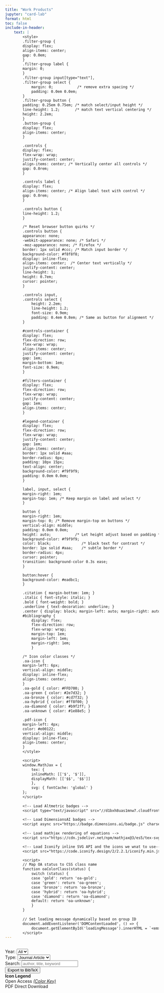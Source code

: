 ```yaml
---
title: "Work Products"
jupyter: "card-lab"
format: html
toc: false
include-in-header:
    text: |
        <style>
        .filter-group {
        display: flex;
        align-items: center;
        gap: 0.0em;
        }
        .filter-group label {
        margin: 0;
        }
        .filter-group input[type="text"],
        .filter-group select {
            margin: 0;           /* remove extra spacing */
            padding: 0.0em 0.0em;
        }
        .filter-group button {
        padding: 0.25em 0.75em; /* match select/input height */
        line-height: 1.2;       /* match text vertical centering */
        height: 2.2em;
        }
        .button-group {
        display: flex;
        align-items: center;
        }

        .controls {
        display: flex;
        flex-wrap: wrap;
        justify-content: center;
        align-items: center; /* Vertically center all controls */
        gap: 0.0rem;
        }

        .controls label {
        display: flex;
        align-items: center; /* Align label text with control */
        gap: 0.0rem;
        }

        .controls button {
        line-height: 1.2;
        }

        /* Reset browser button quirks */
        .controls button {
        appearance: none;
        -webkit-appearance: none; /* Safari */
        -moz-appearance: none; /* Firefox */
        border: 1px solid #ccc; /* Match input border */
        background-color: #f8f8f8;
        display: inline-flex;
        align-items: center;  /* Center text vertically */
        justify-content: center;
        line-height: 1;
        height: 0.7em;
        cursor: pointer;
        }

        .controls input,
        .controls select {
            height: 2.2em;
            line-height: 1.2;
            font-size: 0.9em;   
            padding: 0.4em 0.8em; /* Same as button for alignment */
        }

        #controls-container {
        display: flex;
        flex-direction: row;
        flex-wrap: wrap;
        align-items: center;
        justify-content: center;
        gap: 1em;
        margin-bottom: 1em;
        font-size: 0.9em;  
        }

        #filters-container {
        display: flex;
        flex-direction: row;
        flex-wrap: wrap;
        justify-content: center;
        gap: 1em;
        align-items: center;
        }

        #legend-container {
        display: flex;
        flex-direction: row;
        flex-wrap: wrap;
        justify-content: center;
        gap: 1em;
        align-items: center;
        border: 1px solid #aaa;
        border-radius: 6px;
        padding: 10px 15px;
        text-align: center;
        background-color: #f9f9f9;
        padding: 0.0em 0.0em;
        }

        label, input, select {
        margin-right: 1em;
        margin-top: 1em; /* Keep margin on label and select */
        }

        button {
        margin-right: 1em;
        margin-top: 0; /* Remove margin-top on buttons */
        vertical-align: middle;
        padding: 0.0em 0.0em;
        height: auto;           /* Let height adjust based on padding */
        background-color: #f9f9f9;
        color: black;              /* black text for contrast */
        border: 1px solid #aaa;    /* subtle border */
        border-radius: 4px;
        cursor: pointer;
        transition: background-color 0.3s ease;
        }

        button:hover {
        background-color: #eadbc1;
        }

        .citation { margin-bottom: 1em; }
        .italic { font-style: italic; }
        .bold { font-weight: bold; }
        .underline { text-decoration: underline; }
        .center { display: block; margin-left: auto; margin-right: auto; width: 15%; }
        #bibliography {         
            display: flex;
            flex-direction: row;
            flex-wrap: wrap;
            margin-top: 1em; 
            margin-left: 1em; 
            margin-right: 1em; 
            }

        /* Icon color classes */
        .oa-icon {
        margin-left: 6px;
        vertical-align: middle;
        display: inline-flex;
        align-items: center;
        }
        .oa-gold { color: #FFD700; }
        .oa-green { color: #2e7d32; }
        .oa-bronze { color: #cd7f32; }
        .oa-hybrid { color: #ff8f00; }
        .oa-diamond { color: #b9f2ff; }
        .oa-unknown { color: #1e88e5; }

        .pdf-icon {
        margin-left: 4px;
        color: #e00122;
        vertical-align: middle;
        display: inline-flex;
        align-items: center;
        }
        </style>

        <script>
        window.MathJax = {
            tex: {
            inlineMath: [['$', '$']],
            displayMath: [['$$', '$$']]
            },
            svg: { fontCache: 'global' }
        };
        </script>
        
        <!-- Load Altmetric badges -->
        <script type="text/javascript" src="//d1bxh8uas1mnw7.cloudfront.net/assets/embed.js"></script>
        
        <!-- Load DimensionsAI badges -->
        <script async src="https://badge.dimensions.ai/badge.js" charset="utf-8"></script>
        
        <!-- Load mathjax rendering of equations -->
        <script src="https://cdn.jsdelivr.net/npm/mathjax@3/es5/tex-svg.js" async></script>

        <!-- Load Iconify inline SVG API and the icons we wnat to use-->
        <script src="https://code.iconify.design/2/2.2.1/iconify.min.js"></script>

        <script>
        // Map OA status to CSS class name
        function oaColorClass(status) {
            switch (status) {
            case 'gold': return 'oa-gold';
            case 'green': return 'oa-green';
            case 'bronze': return 'oa-bronze';
            case 'hybrid': return 'oa-hybrid';
            case 'diamond': return 'oa-diamond';
            default: return 'oa-unknown';
            }
        }
        
        // Set loading message dynamically based on group ID
        document.addEventListener('DOMContentLoaded', () => {
            document.getElementById('loadingMessage').innerHTML = `<em>Please wait. Loading content from the <a href="https://www.zotero.org/groups/${ZOTERO_GROUP_ID}/" target="_blank">CARD group Zotero library...</a></em>`;});
        </script>
---
```


## {.fill width="200px"}
```{=html}
<div id="work-products-content">
<div id="controls-container">
  
    <!-- Filters container -->
    <div id="filters-container">

        <div class="filter-group">
            <label for="yearFilter">Year:</label>
            <select id="yearFilter">
                <option value="">All</option>
            </select>
        </div>

        <div class="filter-group">
            <label for="typeFilter">Type:</label>
            <select id="typeFilter">
                <option value="">Journal Article</option>
            </select>
        </div>

        <div class="filter-group">
            <label for="searchInput" style="white-space: nowrap;">Search:</label>
            <input type="text" id="searchInput" placeholder="author, title, keyword" />
        </div>

        <div class="filter-group">
            <button id="exportBibtex">Export to BibTeX</button>
        </div>
    </div> <!-- End filters container -->

    <div id="legend-container" min-width="190px" max-width="300px" min-height="200px" max-height= "200px" flex-shrink=0>
            <strong style="margin-bottom: 8px; font-size: 1em;">Icon Legend</strong>
            <div style="align-items: center; gap: 0.25em;">
                    <span class="iconify oa-icon oa-unknown" data-icon="academicons:open-access" data-width="20" data-height="20"></span>Open Access <a href="https://help.openalex.org/hc/en-us/articles/24347035046295-Open-Access-OA" target="_blank"><em>(Color Key)</em></a>
            </div>
            <div style="align-items: center; gap: 0.25em;">
                <span class="iconify pdf-icon" data-icon="mdi:file-pdf-box" data-width="20" data-height="20"></span>PDF Direct Download
            </div>
        </div> <!-- End icon legend items list -->
    </div> <!-- End icon legend -->
</div> <!-- End controls container --> 
<script>

    const ZOTERO_GROUP_ID = 5985739;

    let zoteroItems = [];
    
    // --- Begin helper functions ---
    
    const validTypes = new Set([
    'artwork','audioRecording','bill','blogPost','book','bookSection','case','computerProgram',
    'conferencePaper','dictionaryEntry','document','email','encyclopediaArticle','film','forumPost',
    'hearing','instantMessage','interview','journalArticle','letter','magazineArticle','manuscript',
    'map','newspaperArticle','patent','podcast','presentation','radioBroadcast','report','statute',
    'thesis','tvBroadcast','videoRecording','webpage'
    ]);

    const typeLabels = {
    artwork: 'Artwork', audioRecording: 'Audio Recording', bill: 'Bill', blogPost: 'Blog Post', 
    book: 'Book', bookSection: 'Book Section', case: 'Legal Case', computerProgram: 'Software',
    conferencePaper: 'Conference Paper', dictionaryEntry: 'Dictionary Entry', document: 'Document',
    email: 'Email', encyclopediaArticle: 'Encyclopedia Article', film: 'Film', forumPost: 'Forum Post',
    hearing: 'Hearing', instantMessage: 'Instant Message', interview: 'Interview', journalArticle: 'Journal Article',
    letter: 'Letter', magazineArticle: 'Magazine Article', manuscript: 'Manuscript', map: 'Map',
    newspaperArticle: 'Newspaper Article', patent: 'Patent', podcast: 'Podcast', presentation: 'Presentation',
    radioBroadcast: 'Radio Broadcast', report: 'Report', statute: 'Statute', thesis: 'Thesis',
    tvBroadcast: 'TV Broadcast', videoRecording: 'Video Recording', webpage: 'Web Page'
    };
    
    async function fetchZoteroItems() {
    const response = await fetch(`https://api.zotero.org/groups/${ZOTERO_GROUP_ID}/items?format=json&limit=5000`);
    if (!response.ok) throw new Error(`Error fetching data: ${response.statusText}`);
    return response.json();
    }
    
    function parseDate(dateStr) {
        if (!dateStr || typeof dateStr !== 'string') return null;
        dateStr = dateStr.trim();
        if (dateStr.includes('/')) dateStr = dateStr.split('/')[0].trim();
        const seasonMap = { spring: '03-01', summer: '06-01', fall: '09-01', autumn: '09-01', winter: '12-01' };
        const seasonMatch = dateStr.match(/(spring|summer|fall|autumn|winter)\s+(\d{4})/i);
        if (seasonMatch) return new Date(`${seasonMatch[2]}-${seasonMap[seasonMatch[1].toLowerCase()]}`);
        const monthMatch = dateStr.match(/^(January|February|March|April|May|June|July|August|September|October|November|December|Jan|Feb|Mar|Apr|May|Jun|Jul|Aug|Sep|Sept|Oct|Nov|Dec)\s+(\d{4})$/i);
        if (monthMatch) {
            const fullMonth = { Jan: '01', Feb: '02', Mar: '03', Apr: '04', May: '05', Jun: '06', Jul: '07', Aug: '08', Sep: '09', Sept: '09', Oct: '10', Nov: '11', Dec: '12',
            January: '01', February: '02', March: '03', April: '04', May: '05', June: '06', July: '07', August: '08', September: '09', October: '10', November: '11', December: '12' };
            return new Date(`${monthMatch[2]}-${fullMonth[monthMatch[1]]}-01`);
        }
        if (/^\d{4}-\d{2}-\d{2}/.test(dateStr)) return new Date(dateStr.substring(0, 10));
        if (/^\d{4}-\d{2}/.test(dateStr)) return new Date(`${dateStr}-01`);
        if (/^\d{4}/.test(dateStr)) return new Date(`${dateStr}-01-01`);
        return null;
    }
    function extractYear(dateStr) { const d = parseDate(dateStr); return d ? d.getFullYear().toString() : ''; }

    function extractSortDate(dateStr) { const d = parseDate(dateStr); return d ? d.getTime() : 0; }

    function toSentenceCasePreserveBracesAcronymsElements(title) {
        if (!title) return "";

        const elementSymbols = new Set([
            "H","He","Li","Be","B","C","N","O","F","Ne","Na","Mg","Al","Si","P","S","Cl","Ar","K","Ca",
            "Sc","Ti","V","Cr","Mn","Fe","Co","Ni","Cu","Zn","Ga","Ge","As","Se","Br","Kr","Rb","Sr",
            "Y","Zr","Nb","Mo","Tc","Ru","Rh","Pd","Ag","Cd","In","Sn","Sb","Te","I","Xe","Cs","Ba",
            "La","Ce","Pr","Nd","Pm","Sm","Eu","Gd","Tb","Dy","Ho","Er","Tm","Yb","Lu","Hf","Ta","W",
            "Re","Os","Ir","Pt","Au","Hg","Tl","Pb","Bi","Po","At","Rn","Fr","Ra","Ac","Th","Pa","U",
            "Np","Pu","Am","Cm","Bk","Cf","Es","Fm","Md","No","Lr","Rf","Db","Sg","Bh","Hs","Mt","Ds",
            "Rg","Cn","Nh","Fl","Mc","Lv","Ts","Og"
        ]);

        function isChemicalLaTeXFormula(token) {
            return /^(?:[A-Z][a-z]?(?:\$_\{?\d+\}?\$|\$\^\{?[^\}]+\}?\$)*)+$/.test(token)
            && [...token.matchAll(/[A-Z][a-z]?/g)].every(m => elementSymbols.has(m[0]));
        }

        function isElementNumericCompound(token) {
            const m = token.match(/^(\d+%?|\d*%?)([A-Za-z0-9]+)$/);
            if (!m) return false;
            const body = m[2];
            const parts = [...body.matchAll(/([A-Z][a-z]?|\d+)/g)];
            let idx = 0;
            for (let p of parts) {
            const part = p[0];
            if (!/^\d+$/.test(part) && !elementSymbols.has(part)) return false;
            if (p.index !== idx) return false;
            idx += part.length;
            }
            return idx === body.length;
        }

        // store preserved fragments (WITHOUT braces)
        const preserved = [];

        // 1) Replace {inner} -> ___PRESERVEk___ and store inner (no braces)
        const braceReplaced = title.replace(/\{([^}]+)\}/g, (_, match) => {
            preserved.push(match);
            return `___PRESERVE${preserved.length - 1}___`;
        });

        // 2) Also optionally preserve parenthetical acronyms like (ABC)
        const acronymParenReplaced = braceReplaced.replace(/\(([A-Z][A-Z0-9-]*s?)\)/g, (_, match) => {
            preserved.push(`(${match})`);
            return `___PRESERVE${preserved.length - 1}___`;
        });

        // 3) Split into tokens but keep placeholders as separate tokens so they are not mangled
        const tokens = acronymParenReplaced.split(/(___PRESERVE\d+___|\s+|[-–—:;,\(\)])/);

        // 4) Map tokens to sentence case while never altering placeholder tokens
        const result = tokens.map((token, idx) => {
            if (!token) return "";

            // If the token is exactly a placeholder, keep it as-is (restore later)
            const ph = token.match(/^___PRESERVE(\d+)___$/);
            if (ph) return token;

            // whitespace or punctuation -> keep unchanged
            if (/^\s+$/.test(token) || /^[-–—:;,\(\)]$/.test(token)) return token;

            // keep ALL-CAPS acronyms and chemical-like tokens unchanged
            if (/^[A-Z]{2,}$/.test(token) || isElementNumericCompound(token) || isChemicalLaTeXFormula(token)) {
            return token;
            }

            // determine if this token should be sentence-start-cased:
            // look backwards for the nearest non-empty token to see if it ends a sentence
            let prev = null;
            for (let j = idx - 1; j >= 0; --j) {
            if (tokens[j]) { prev = tokens[j]; break; }
            }
            const prevEndsSentence = !prev || /[.?!]\s*$/.test(prev);

            if (prev === null || prevEndsSentence) {
            return token.charAt(0).toUpperCase() + token.slice(1).toLowerCase();
            } else {
            return token.toLowerCase();
            }
        }).join("");

        // 5) Restore preserved fragments (WITHOUT the original braces)
        return result.replace(/___PRESERVE(\d+)___/g, (_, i) => preserved[parseInt(i, 10)]);
    }

    function populateFilters(items) {
        const years = new Set(), types = new Set();
        items.forEach(item => {
            const year = extractYear(item.data.date);
            if (year) years.add(year);
            if (item.data.itemType) types.add(item.data.itemType);
        });

        // Year filter: clear existing options
        const yearFilter = document.getElementById('yearFilter');
        yearFilter.innerHTML = '';

        // Add 'All' option first
        const allOption = document.createElement('option');
        allOption.value = '';
        allOption.textContent = 'All';
        yearFilter.appendChild(allOption);

        // Add sorted year options
        Array.from(years).sort((a, b) => b - a).forEach(year => {
            const option = document.createElement('option');
            option.value = year;
            option.textContent = year;
            yearFilter.appendChild(option);
        });

        // Type filter: similar handling
        const typeFilter = document.getElementById('typeFilter');
        typeFilter.innerHTML = '';

        const allTypeOption = document.createElement('option');
        allTypeOption.value = '';
        allTypeOption.textContent = 'All';
        typeFilter.appendChild(allTypeOption);

        Array.from(types).sort().forEach(type => {
            const option = document.createElement('option');
            option.value = type;
            option.textContent = typeLabels[type] || type;
            if (type === 'journalArticle') option.selected = true;
            typeFilter.appendChild(option);
        });
    }

    function formatAuthors(creators) {
        if (!creators) return '';
        return creators.map(c => c.name ? c.name : c.firstName && c.lastName ?
            `${c.firstName.split(/\s+/).map(name => name.charAt(0).toUpperCase() + '.').join(' ')} ${c.lastName}` :
            c.lastName || c.firstName || '').filter(name => name.trim() !== '').join(', ');
    }

    function escapeBibTeX(str) { return str?.replace(/([{}%&_#])/g, '\\$1') || ''; }

    function formatCitation(item, index, total) {
        const d = item.data, creators = d.creators || [], authors = creators.filter(c => c.creatorType === 'author'), editors = creators.filter(c => c.creatorType === 'editor');
        let mainContributors = (d.itemType === 'computerProgram' || d.itemType === "presentation") ? creators : authors;
        const formattedAuthors = formatAuthors(mainContributors);
        const formattedEditors = editors.length > 0 ? formatAuthors(editors) : null;
        const year = extractYear(d.date), number = total - index, sentenceTitle = toSentenceCasePreserveBracesAcronymsElements(d.title);
        let citation = `[${number}] ${formattedAuthors}`;
        if (d.itemType === 'computerProgram') citation += ` (${mainContributors.length === 1 ? 'contributor' : 'contributors'})`;
        citation += `. “${sentenceTitle}.”`;
        if (d.itemType === 'book') citation += ` <span class="underline">${d.bookTitle || d.title}</span>`;
        if (d.itemType === 'thesis') { citation += ` ${d.thesisType || "Thesis"}`; if (d.university) citation += `, ${d.university}`; if (d.place) citation += `, ${d.place}`; }
        if (d.itemType === 'report') { if (d.reportNumber) citation += ` Report No. ${d.reportNumber}`; if (d.place) citation += `, ${d.place}`; if (d.institution) citation += `: ${d.institution}.`; }
        if (d.itemType === 'computerProgram') { if (d.version) citation += ` Version ${d.version}`; if (d.date) citation += ` ${d.date}`; if (d.place) citation += `, ${d.place}`; if (d.institution) citation += `: ${d.institution}.`; }
        if (d.itemType === 'conferencePaper' || d.itemType === 'proceedingsArticle') { if (d.proceedingsTitle) citation += ` In <span class="italic">${d.proceedingsTitle}</span>`; if (editors.length > 0) citation += `. ${formattedEditors} (${editors.length === 1 ? 'ed.' : 'eds.'})`; if (d.place) citation += `. ${d.place}`; if (d.publisher) citation += `: ${d.publisher}`; }
        if (d.publicationTitle) citation += ` <span class="italic">${d.publicationTitle}</span>`;
        if (d.volume) citation += ` <span class="bold">${d.volume}</span>`;
        if (d.issue) citation += `(${d.issue})`;
        if (d.itemType === 'presentation') { if (d.presentationType) citation += ` ${d.presentationType}`; if (d.meetingName) citation += ` at <span class="italic">${d.meetingName}</span>`; if (d.place) citation += `, ${d.place}`; if (d.date) citation += `, ${d.date}`; }
        if (year) citation += ` (${year})`;
        if (d.pages) citation += ` p.${d.pages}`;
        if (!citation.trim().endsWith('.')) citation += '.';
        if (d.DOI) citation += ` <a href="https://doi.org/${d.DOI}" target="_blank">doi:${d.DOI}</a>`;
        else if (d.url) citation += ` <a href="${d.url}" target="_blank">${d.url}</a>`;
        return `<div class="citation">${citation}</div>`;
    }

    function convertToBibTeX(d) {
        const type = d.itemType || 'article', fields= [], key = `${d.creators?.[0]?.lastName || 'unknown'}${extractYear(d.date)}`;
        if (d.title) fields.push(`  title = {${escapeBibTeX(d.title)}}`);
        if (d.creators) { const authors = d.creators.map(c => `${c.lastName}, ${c.firstName}`).join(' and '); if (authors) fields.push(`  author = {${authors}}`); }
        if (d.publicationTitle) fields.push(`  journal = {${d.publicationTitle}}`);
        if (d.bookTitle) fields.push(`  booktitle = {${d.bookTitle}}`);
        if (d.university) fields.push(`  school = {${d.university}}`);
        if (d.date) fields.push(`  year = {${extractYear(d.date)}}`);
        if (d.volume) fields.push(`  volume = {${d.volume}}`);
        if (d.issue) fields.push(`  number = {${d.issue}}`);
        if (d.pages) fields.push(`  pages = {${d.pages}}`);
        if (d.DOI) fields.push(`  doi = {${d.DOI}}`);
        return `@${type}{${key},\n${fields.join(',\n')}\n}`;
    }
    // --- End helper functions ---

    // --- Begin main function that displays filtered bibliography
    async function displayFilteredBibliography() {
    const yearVal = document.getElementById('yearFilter').value.toLowerCase();
    const typeVal = document.getElementById('typeFilter').value;
    const searchTerm = document.getElementById('searchInput').value.toLowerCase();
    const container = document.getElementById('bibliography');

    const filtered = zoteroItems.filter(item => {
        const d = item.data;
        const year = extractYear(d.date);
        const matchesYear = yearVal ? year === yearVal : true;
        const matchesType = typeVal ? d.itemType === typeVal : true;
        const authors = formatAuthors(d.creators).toLowerCase();
        const title = (d.title || '').toLowerCase();
        const pub = (d.publicationTitle || '').toLowerCase();
        const tags = (d.tags || []).map(tag => tag.tag.toLowerCase()).join(' ');
        const matchesSearch = !searchTerm ||
        authors.includes(searchTerm) ||
        title.includes(searchTerm) ||
        pub.includes(searchTerm) ||
        tags.includes(searchTerm);
        return matchesYear && matchesType && matchesSearch;
    });

    // Render citations without OA icons yet
    container.innerHTML = filtered.map((item, index) =>
        formatCitation(item, index, filtered.length)
    ).join('') || '<p>No matching entries found.</p>';

    // Query OpenAlex for DOIs with OA data
    const doiMap = {};
    const dois = filtered
        .map((item, idx) => {
        if (item.data.DOI) {
            const doi = item.data.DOI.toLowerCase();
            doiMap[doi] = idx;
            return doi;
        }
        return null;
        })
        .filter(Boolean);

        if (dois.length > 0) {
        try {
            // Helper to split into chunks of max size n
            const chunkArray = (arr, size) =>
            arr.reduce((acc, _, i) => (i % size ? acc : [...acc, arr.slice(i, i + size)]), []);

            const doiChunks = chunkArray(dois, 100);

            const fetchPromises = doiChunks.map(async chunk => {
            const filterParam = chunk.map(d => `${encodeURIComponent(d)}`).join('|');
            const apiUrl = `https://api.openalex.org/works?filter=doi:${filterParam}`;
            try {
                const response = await fetch(apiUrl);
                if (!response.ok) throw new Error(`OpenAlex fetch failed (${response.status})`);
                const data = await response.json();
                return data.results; // array of works
            } catch (err) {
                console.warn(err.message);
                return [];
            }
            });

            const chunkResults = await Promise.all(fetchPromises);
            const works = chunkResults.flat();

            works.forEach(work => {
            const doi = (work.doi || '').replace(/^https?:\/\/doi.org\//, '').toLowerCase();
            const index = doiMap[doi];
            if (index === undefined) return;

            const citationbadge = container.children[index];

            // --- Scientometric badges ---
            if (doi) {
                const altmetricBadge = document.createElement('span');
                altmetricBadge.className = 'altmetric-embed';
                altmetricBadge.setAttribute('data-badge-type', '4');
                altmetricBadge.setAttribute('data-doi', doi);
                altmetricBadge.setAttribute('data-hide-no-mentions', 'true');
                altmetricBadge.style.display = 'inline-block';
                altmetricBadge.style.marginLeft = '6px';
                citationbadge.appendChild(altmetricBadge);

                const dimensionsBadge = document.createElement('span');
                dimensionsBadge.className = "__dimensions_badge_embed__";
                dimensionsBadge.setAttribute('data-style', 'small_rectangle');
                dimensionsBadge.setAttribute('data-doi', doi);
                dimensionsBadge.setAttribute('data-hide-zero-citations', 'true');
                dimensionsBadge.style.display = 'inline-block';
                dimensionsBadge.style.marginLeft = '6px';
                citationbadge.appendChild(dimensionsBadge);

                if (typeof _altmetric_embed_init === 'function') _altmetric_embed_init();
                if (window.DimensionsBadge?.render) window.DimensionsBadge.render();
            }

            // --- OA icon & PDF detection ---
            if (work.open_access?.is_oa && work.open_access.oa_url) {
                const oaUrl = work.open_access.oa_url;
                const oaStatus = work.open_access.oa_status || 'unknown';

                const oaLink = document.createElement('a');
                oaLink.href = oaUrl;
                oaLink.target = '_blank';
                oaLink.className = 'oa-icon-link oa-icon ' + oaColorClass(oaStatus);

                const oaIcon = document.createElement('span');
                oaIcon.className = 'iconify';
                oaIcon.setAttribute('data-icon', 'academicons:open-access');
                oaIcon.setAttribute('data-width', '20');
                oaIcon.setAttribute('data-height', '20');

                oaLink.appendChild(oaIcon);
                citationbadge.appendChild(oaLink);
                Iconify.scan();

                const oaUrls = work.open_access?.oa_urls || [];
                const pdfRegex = /\.pdf(\?|$)/i;
                let pdfUrl = null;
                if (oaUrls.length > 0) {
                const pdfEntry = oaUrls.find(entry => pdfRegex.test(entry.url));
                if (pdfEntry) pdfUrl = pdfEntry.url;
                }
                if (!pdfUrl && pdfRegex.test(oaUrl)) pdfUrl = oaUrl;
                if (pdfUrl) {
                const pdfLink = document.createElement('a');
                pdfLink.href = pdfUrl;
                pdfLink.target = '_blank';
                pdfLink.className = 'pdf-icon-link pdf-icon';

                const pdfIcon = document.createElement('span');
                pdfIcon.className = 'iconify';
                pdfIcon.setAttribute('data-icon', 'mdi:file-pdf-box');
                pdfIcon.setAttribute('data-width', '20');
                pdfIcon.setAttribute('data-height', '20');

                pdfLink.appendChild(pdfIcon);
                citationbadge.appendChild(pdfLink);
                Iconify.scan();
                }
            }
            });

        } catch (error) {
            console.error('Error fetching OA data:', error);
        }
        }

    if (window.MathJax?.typesetPromise) {
        MathJax.typesetPromise();
    }
    }

    // Export filtered bibliography to BibTeX
    document.getElementById('exportBibtex').addEventListener('click', () => {
    const yearVal = document.getElementById('yearFilter').value;
    const typeVal = document.getElementById('typeFilter').value;
    const filtered = zoteroItems.filter(item => {
        const d = item.data;
        const year = extractYear(d.date);
        const matchesYear = yearVal ? year === yearVal : true;
        const matchesType = typeVal ? d.itemType === typeVal : true;
        return matchesYear && matchesType;
    });

    const bibtex = filtered.map(item => convertToBibTeX(item.data)).join('\n\n');
    const blob = new Blob([bibtex], { type: 'application/x-bibtex' });
    const url = URL.createObjectURL(blob);
    const a = document.createElement('a');
    a.href = url;
    a.download = 'bibliography.bib';
    a.click();
    URL.revokeObjectURL(url);
    });

    // Hook up filters & search
    document.getElementById('yearFilter').addEventListener('change', displayFilteredBibliography);
    document.getElementById('typeFilter').addEventListener('change', displayFilteredBibliography);
    document.getElementById('searchInput').addEventListener('input', displayFilteredBibliography);

    // Initial load
    async function displayBibliography() {
    try {
        const items = await fetchZoteroItems();
        const bibItems = items.filter(item => validTypes.has(item.data.itemType));
        bibItems.forEach(item => { item.sortDate = extractSortDate(item.data.date); });
        zoteroItems = bibItems.sort((a, b) => b.sortDate - a.sortDate);
        populateFilters(zoteroItems);
        await displayFilteredBibliography();
    } catch (err) {
        document.getElementById('bibliography').innerText = `Failed to load bibliography: ${err.message}`;
    }
    }

    displayBibliography();
</script>
<br>
<div id="bibliography" min-width="190px">
    <span class="loading-text" id="loadingMessage"></span>
</div>
</div>
```